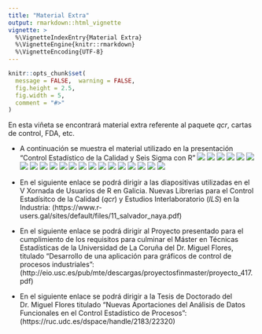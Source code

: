 ```yaml
---
title: "Material Extra"
output: rmarkdown::html_vignette
vignette: >
  %\VignetteIndexEntry{Material Extra}
  %\VignetteEngine{knitr::rmarkdown}
  %\VignetteEncoding{UTF-8}
---
```


```r
knitr::opts_chunk$set(
  message = FALSE,  warning = FALSE,
  fig.height = 2.5,
  fig.width = 5,
  comment = "#>"
)
```

En esta viñeta se encontrará material extra referente al paquete *qcr*, cartas de control, FDA, etc.

* A continuación se muestra el material utilizado en la presentación "Control Estadístico de la Calidad y Seis Sigma con R"
![](../man/figures/E1.jpg)
![](../man/figures/E2.jpg)
![](../man/figures/E3.jpg)
![](../man/figures/E4.jpg)
![](../man/figures/E5.jpg)
![](../man/figures/E6.jpg)
![](../man/figures/E7.jpg)
![](../man/figures/E8.jpg)
![](../man/figures/E9.jpg)
![](../man/figures/E10.jpg)
![](../man/figures/E11.jpg)
![](../man/figures/E12.jpg)
![](../man/figures/E13.jpg)
![](../man/figures/E14.jpg)
![](../man/figures/E15.jpg)
![](../man/figures/E16.jpg)
![](../man/figures/E17.jpg)
![](../man/figures/E18.jpg)
![](../man/figures/E19.jpg)
![](../man/figures/E20.jpg)
![](../man/figures/E21.jpg)

* En el siguiente enlace se podrá dirigir a las diapositivas utilizadas en el V Xornada de Usuarios
de R en Galicia. Nuevas Librerias para el Control Estadísitco de la Calidad (*qcr*) y Estudios Interlaboratorio (*ILS*) en la Industria:   (https://www.r-users.gal/sites/default/files/11_salvador_naya.pdf)

* En el siguiente enlace se podrá dirigir al Proyecto presentado para el cumplimiento de los requisitos para culminar el Máster en Técnicas Estadísticas de la Universidad de La Coruña del Dr. Miguel Flores, titulado "Desarrollo de una aplicación para gráficos de control de procesos industriales": (http://eio.usc.es/pub/mte/descargas/proyectosfinmaster/proyecto_417.pdf)

* En el siguiente enlace se podrá dirigir a la Tesis de Doctorado del Dr. Miguel Flores titulado "Nuevas Aportaciones del Análisis de Datos Funcionales en el Control Estadístico de Procesos": (https://ruc.udc.es/dspace/handle/2183/22320)